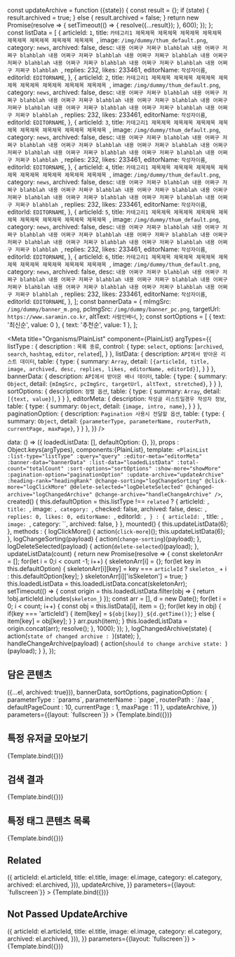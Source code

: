 const updateArchive = function ({state}) {
  const result = {};
  if (state) {
    result.archived = true;
  } else {
    result.archived = false;
  }
  return new Promise(resolve => {
    setTimeout(() => {
      resolve({...result});
    }, 600);
  });
};
const listData = [
  {
    articleId: `1`,
    title: `카테고리1 제목제목 제목제목 제목제목 제목제목 제목제목 제목제목 제목제목 제목제목 `,
    image: `/img/dummy/thum_default.png`,
    category: `news`,
    archived: false,
    desc: `내용 어쩌구 저쩌구 blahblah 내용 어쩌구 저쩌구 blahblah 내용 어쩌구 저쩌구 blahblah 내용 어쩌구 저쩌구 blahblah 내용 어쩌구 저쩌구 blahblah 내용 어쩌구 저쩌구 blahblah 내용 어쩌구 저쩌구 blahblah 내용 어쩌구 저쩌구 blahblah `,
    replies: 232,
    likes: 233461,
    editorName: `작성자이름`,
    editorId: `EDITORNAME`,
  },
  {
    articleId: `2`,
    title: `카테고리1 제목제목 제목제목 제목제목 제목제목 제목제목 제목제목 제목제목 제목제목 `,
    image: `/img/dummy/thum_default.png`,
    category: `news`,
    archived: false,
    desc: `내용 어쩌구 저쩌구 blahblah 내용 어쩌구 저쩌구 blahblah 내용 어쩌구 저쩌구 blahblah 내용 어쩌구 저쩌구 blahblah 내용 어쩌구 저쩌구 blahblah 내용 어쩌구 저쩌구 blahblah 내용 어쩌구 저쩌구 blahblah 내용 어쩌구 저쩌구 blahblah `,
    replies: 232,
    likes: 233461,
    editorName: `작성자이름`,
    editorId: `EDITORNAME`,
  },
  {
    articleId: `3`,
    title: `카테고리1 제목제목 제목제목 제목제목 제목제목 제목제목 제목제목 제목제목 제목제목 `,
    image: `/img/dummy/thum_default.png`,
    category: `news`,
    archived: false,
    desc: `내용 어쩌구 저쩌구 blahblah 내용 어쩌구 저쩌구 blahblah 내용 어쩌구 저쩌구 blahblah 내용 어쩌구 저쩌구 blahblah 내용 어쩌구 저쩌구 blahblah 내용 어쩌구 저쩌구 blahblah 내용 어쩌구 저쩌구 blahblah 내용 어쩌구 저쩌구 blahblah `,
    replies: 232,
    likes: 233461,
    editorName: `작성자이름`,
    editorId: `EDITORNAME`,
  },
  {
    articleId: `4`,
    title: `카테고리1 제목제목 제목제목 제목제목 제목제목 제목제목 제목제목 제목제목 제목제목 `,
    image: `/img/dummy/thum_default.png`,
    category: `news`,
    archived: false,
    desc: `내용 어쩌구 저쩌구 blahblah 내용 어쩌구 저쩌구 blahblah 내용 어쩌구 저쩌구 blahblah 내용 어쩌구 저쩌구 blahblah 내용 어쩌구 저쩌구 blahblah 내용 어쩌구 저쩌구 blahblah 내용 어쩌구 저쩌구 blahblah 내용 어쩌구 저쩌구 blahblah `,
    replies: 232,
    likes: 233461,
    editorName: `작성자이름`,
    editorId: `EDITORNAME`,
  },
  {
    articleId: `5`,
    title: `카테고리1 제목제목 제목제목 제목제목 제목제목 제목제목 제목제목 제목제목 제목제목 `,
    image: `/img/dummy/thum_default.png`,
    category: `news`,
    archived: false,
    desc: `내용 어쩌구 저쩌구 blahblah 내용 어쩌구 저쩌구 blahblah 내용 어쩌구 저쩌구 blahblah 내용 어쩌구 저쩌구 blahblah 내용 어쩌구 저쩌구 blahblah 내용 어쩌구 저쩌구 blahblah 내용 어쩌구 저쩌구 blahblah 내용 어쩌구 저쩌구 blahblah `,
    replies: 232,
    likes: 233461,
    editorName: `작성자이름`,
    editorId: `EDITORNAME`,
  },
  {
    articleId: `6`,
    title: `카테고리1 제목제목 제목제목 제목제목 제목제목 제목제목 제목제목 제목제목 제목제목 `,
    image: `/img/dummy/thum_default.png`,
    category: `news`,
    archived: false,
    desc: `내용 어쩌구 저쩌구 blahblah 내용 어쩌구 저쩌구 blahblah 내용 어쩌구 저쩌구 blahblah 내용 어쩌구 저쩌구 blahblah 내용 어쩌구 저쩌구 blahblah 내용 어쩌구 저쩌구 blahblah 내용 어쩌구 저쩌구 blahblah 내용 어쩌구 저쩌구 blahblah `,
    replies: 232,
    likes: 233461,
    editorName: `작성자이름`,
    editorId: `EDITORNAME`,
  },
];
const bannerData = {
  mImgSrc: `/img/dummy/banner_m.png`,
  pcImgSrc: `/img/dummy/banner_pc.png`,
  targetUrl: `https://www.saramin.co.kr`,
  altText: `사람인배너`,
};
const sortOptions = [
  { text: '최신순', value: 0 },
  { text: '추천순', value: 1 },
];

<Meta
  title="Organisms/PlainList"
  component={PlainList}
  argTypes={{
    listType : {
      description : `목록 종류`,
      control: {
        type: `select`,
        options: [`archived`, `search`, `hashtag`, `editor`, `related`],
      }
    },
    listData: {
      description: `API에서 받아온 리스트 데이터`,
      table: {
        type: {
          summary: `Array`,
          detail: `[{articleId, title, image, archived, desc, replies, likes, editorName, editorId}]`,
        }
      }
    },
    bannerData: {
      description: `API에서 받아온 배너 데이터`,
      table: {
        type: {
          summary: `Object`,
          detail: `{mImgSrc, pcImgSrc, targetUrl, altText, stretched}`,
        }
      }
    },
    sortOptions: {
      description: `정렬 옵션`,
      table: {
        type: {
          summary: `Array`,
          detail: `[{text, value}]`,
        }
      }
    },
    editorMeta: {
      description: `작성글 리스트일경우 작성자 정보`,
      table: {
        type: {
          summary: `Object`,
          detail: `{image, intro, name}`,
        }
      }
    },
    paginationOption: {
      description: `Pagination 사용시 전달할 옵션`,
      table: {
        type: {
          summary: `Object`,
          detail: `{parameterType, parameterName, routerPath, currentPage, maxPage}`,
        }
      }
    },
  }}
/>

  data: () => ({
    loadedListData: [],
    defaultOption: {},
  }),
  props : Object.keys(argTypes),
  components:{PlainList},
  template:`
    <PlainList
      :list-type="listType"
      :query="query"
      :editor-meta="editorMeta"
      :banner-data="bannerData"
      :list-data="loadedListData"
      :total-count="totalCount"
      :sort-options="sortOptions"
      :show-more="showMore"
      :pagination-option="paginationOption"
      :update-archive="updateArchive"
      :heading-rank="headingRank"
      @change-sorting="logChangeSorting"
      @click-more="logClickMore"
      @delete-selected="logDeleteSelected"
      @changed-archive="logChangedArchive"
      @change-archive="handleChangeArchive"
    />`,
  created() {
    this.defaultOption =  this.listType !== `related` ? {
      articleId: ``,
      title: ``,
      image: ``,
      category: ``,
      checked: false,
      archived: false,
      desc: ``,
      replies: 0,
      likes: 0,
      editorName: ``,
      editorId: ``,
    } : {
      articleId: ``,
      title: ``,
      image: ``,
      category: ``,
      archived: false,
    }
  },
  mounted() {
    this.updateListData(6);
  },
  methods : {
    logClickMore() {
      action(`click-more`)();
      this.updateListData(6);
    },
    logChangeSorting(payload) {
      action(`change-sorting`)(payload);
    },
    logDeleteSelected(payload) {
      action(`delete-selected`)(payload);
    },
    updateListData(count) {
      return new Promise(resolve => {
        const skeletonArr = [];
        for(let i = 0;i < count -1; i++) {
          skeletonArr[i] = {};
          for(let key in this.defaultOption) {
            skeletonArr[i][key] = key === `articleId` ? `skeleton_` + i : this.defaultOption[key];
          }
          skeletonArr[i]['isSkeleton'] = true;
        }
        this.loadedListData = this.loadedListData.concat(skeletonArr);        
        setTimeout(() => {
          const origin = this.loadedListData.filter(obj => {
            return !obj.articleId.includes(`skeleton_`)
          });
          const arr = [],
            d = new Date();
          for(let i = 0; i < count; i++) {
            const obj = this.listData[i],
              item = {};
            for(let key in obj) {
              if(key === 'articleId') {
                item[key] = `${obj[key]}_${d.getTime()}`;
              } else {
                item[key] = obj[key];
              }
            }
            arr.push(item);
          }
          this.loadedListData = origin.concat(arr);
          resolve();
        }, 1000);
      });
    },
    logChangedArchive(state) {
      action(`state of changed archive : `)(state);
    },
    handleChangeArchive(payload) {
      action(`should to change archive state: `)(payload);
    }
  },
});

## 담은 콘텐츠 

<Canvas>
  <Story
    name="archived"
    args={{
      listType: `archived`,
      totalCount: 2345,
      listData: listData.map(el => ({...el, archived: true})),
      bannerData,
      sortOptions,
      paginationOption: {
        parameterType : `params`,
        parameterName : `page`,
        routerPath : `/aaa`,
        defaultPageCount : 10,
        currentPage : 1,
        maxPage : 11
      },
      updateArchive,
    }}
    parameters={{layout: `fullscreen`}}
  >
    {Template.bind({})}
  </Story>
</Canvas>

## 특정 유저글 모아보기

<Canvas>
  <Story
    name="editor"
    args={{
      listType: `editor`,
      editorMeta: {
        image: `https://pds.saramin.co.kr/person/photo/2021/06/qutzfv_3a3w-1meg1l3_qutzfum9e31meg1l3qutzfqwl1v1meg1l3700.jpg`,
        intro: `야옹이가 야옹야옹 야옹이가 야옹야옹 야옹이가 야옹야옹 야옹이가 야옹야옹 야옹이가 야옹야옹야옹이가 야옹야옹야옹이가 야옹야옹야옹이가 야옹야옹`,
        name: `야옹이`,
      },
      totalCount: 2345,
      listData: listData,
      bannerData,
      sortOptions,
      showMore: true,
      updateArchive,
    }}
    parameters={{layout: `fullscreen`}}
  >
    {Template.bind({})}
  </Story>
</Canvas>

## 검색 결과

<Canvas>
  <Story
    name="search"
    args={{
      listType: `search`,
      query: `검색한검색어`,
      totalCount: 2345,
      listData,
      bannerData,
      sortOptions,
      showMore: true,
      updateArchive,
    }}
    parameters={{layout: `fullscreen`}}
  >
    {Template.bind({})}
  </Story>
</Canvas>

## 특정 태그 콘텐츠 목록

<Canvas>
  <Story
    name="hashtag"
    args={{
      listType: `hashtag`,
      query: `검색한해시태그`,
      totalCount: 2345,
      listData,
      bannerData,
      sortOptions,
      showMore: true,
      updateArchive,
    }}
    parameters={{layout: `fullscreen`}}
  >
    {Template.bind({})}
  </Story>
</Canvas>

## Related

<Canvas>
  <Story
    name="related"
    args={{
      listType: `related`,
      listData: listData.map(el => ({
        articleId: el.articleId,
        title: el.title,
        image: el.image,
        category: el.category,
        archived: el.archived,
      })),
      updateArchive,
    }}
    parameters={{layout: `fullscreen`}}
  >
    {Template.bind({})}
  </Story>
</Canvas>


## Not Passed UpdateArchive

<Canvas>
  <Story
    name="no-update-archive"
    args={{
      listType: `related`,
      listData: listData.map(el => ({
        articleId: el.articleId,
        title: el.title,
        image: el.image,
        category: el.category,
        archived: el.archived,
      })),
    }}
    parameters={{layout: `fullscreen`}}
  >
    {Template.bind({})}
  </Story>
</Canvas>
